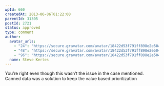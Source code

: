 ```yaml
---
wpId: 660
createdAt: 2013-06-06T01:22:00
parentId: 31305
postId: 2721
status: approved
type: comment
author:
  avatar_urls:
    - "24": "https://secure.gravatar.com/avatar/18422d53f791ff898e2e504e394cf810?s=24&d=mm&r=g"
    - "48": "https://secure.gravatar.com/avatar/18422d53f791ff898e2e504e394cf810?s=48&d=mm&r=g"
    - "96": "https://secure.gravatar.com/avatar/18422d53f791ff898e2e504e394cf810?s=96&d=mm&r=g"
  name: Steve Kertes
---
```


You’re right even though this wasn’t the issue in the case mentioned. Canned data was a solution to keep the value based prioritization